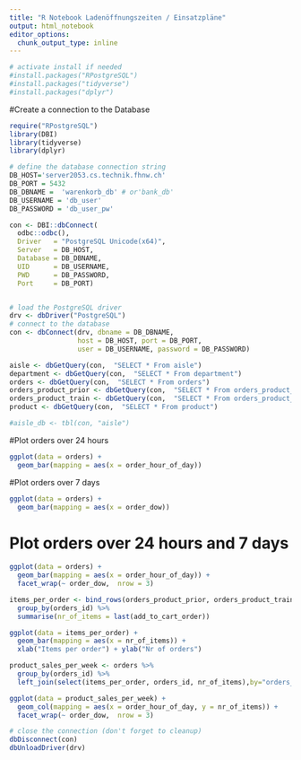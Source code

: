 ```yaml
---
title: "R Notebook Ladenöffnungszeiten / Einsatzpläne"
output: html_notebook
editor_options: 
  chunk_output_type: inline
---
```


```r
# activate install if needed
#install.packages("RPostgreSQL")
#install.packages("tidyverse")
#install.packages("dplyr")
```
#Create a connection to the Database
```r
require("RPostgreSQL")
library(DBI)
library(tidyverse)
library(dplyr)

# define the database connection string
DB_HOST='server2053.cs.technik.fhnw.ch'
DB_PORT = 5432
DB_DBNAME =  'warenkorb_db' # or'bank_db' 
DB_USERNAME = 'db_user'
DB_PASSWORD = 'db_user_pw'

con <- DBI::dbConnect(
  odbc::odbc(),
  Driver   = "PostgreSQL Unicode(x64)",
  Server   = DB_HOST,
  Database = DB_DBNAME,
  UID      = DB_USERNAME,
  PWD      = DB_PASSWORD,
  Port     = DB_PORT)


# load the PostgreSQL driver
drv <- dbDriver("PostgreSQL")
# connect to the database
con <- dbConnect(drv, dbname = DB_DBNAME,
                 host = DB_HOST, port = DB_PORT,
                 user = DB_USERNAME, password = DB_PASSWORD)
```

```r
aisle <- dbGetQuery(con,  "SELECT * From aisle")
department <- dbGetQuery(con,  "SELECT * From department")
orders <- dbGetQuery(con,  "SELECT * From orders")
orders_product_prior <- dbGetQuery(con,  "SELECT * From orders_product_prior")
orders_product_train <- dbGetQuery(con,  "SELECT * From orders_product_train")
product <- dbGetQuery(con,  "SELECT * From product")
```

```r
#aisle_db <- tbl(con, "aisle")
```

#Plot orders over 24 hours
```r

ggplot(data = orders) + 
  geom_bar(mapping = aes(x = order_hour_of_day))
```  

#Plot orders over 7 days
```r
ggplot(data = orders) + 
  geom_bar(mapping = aes(x = order_dow))
```

# Plot orders over 24 hours and 7 days
```r
ggplot(data = orders) + 
  geom_bar(mapping = aes(x = order_hour_of_day)) +
  facet_wrap(~ order_dow,  nrow = 3)
```


```r

items_per_order <- bind_rows(orders_product_prior, orders_product_train) %>% 
  group_by(orders_id) %>%
  summarise(nr_of_items = last(add_to_cart_order))

ggplot(data = items_per_order) + 
  geom_bar(mapping = aes(x = nr_of_items)) +
  xlab("Items per order") + ylab("Nr of orders") 
```


```r

product_sales_per_week <- orders %>%
  group_by(orders_id) %>%
  left_join(select(items_per_order, orders_id, nr_of_items),by="orders_id")

```

```r
ggplot(data = product_sales_per_week) + 
  geom_col(mapping = aes(x = order_hour_of_day, y = nr_of_items)) +
  facet_wrap(~ order_dow,  nrow = 3)
```

```r
# close the connection (don't forget to cleanup)
dbDisconnect(con)
dbUnloadDriver(drv)
```